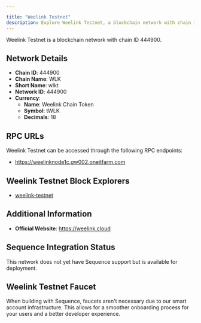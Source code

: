 ```yaml
---

title: "Weelink Testnet"
description: Explore Weelink Testnet, a blockchain network with chain ID 444900. Learn about its native currency, Weelink Chain Token, and how to interact with the network.
---
```




Weelink Testnet is a blockchain network with chain ID 444900.

## Network Details

- **Chain ID**: 444900
- **Chain Name**: WLK
- **Short Name**: wlkt
- **Network ID**: 444900
- **Currency**: 
  - **Name**: Weelink Chain Token
  - **Symbol**: tWLK
  - **Decimals**: 18

## RPC URLs

Weelink Testnet can be accessed through the following RPC endpoints:

- https://weelinknode1c.gw002.oneitfarm.com

## Weelink Testnet Block Explorers

- [weelink-testnet](https://weelink.cloud/#/blockView/overview)

## Additional Information

- **Official Website**: https://weelink.cloud

## Sequence Integration Status

This network does not yet have Sequence support but is available for deployment.

## Weelink Testnet Faucet

When building with Sequence, faucets aren't necessary due to our smart account infrastructure. This allows for a smoother onboarding process for your users and a better developer experience.
